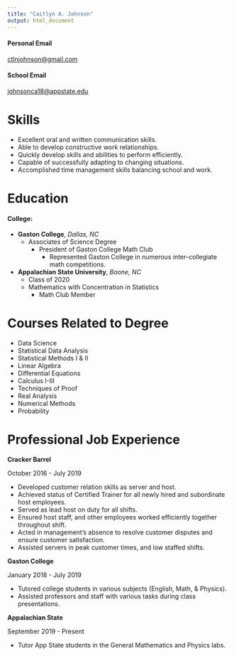 ```yaml
---
title: "Caitlyn A. Johnson"
output: html_document
---
```


#### Personal Email

[ctlnjohnson@gmail.com](https://mail.google.com/mail/u/0/)

#### School Email

[johnsonca18@appstate.edu](https://mail.google.com/mail/u/1/)


# Skills

* Excellent oral and written communication skills.
*	Able to develop constructive work relationships.
*	Quickly develop skills and abilities to perform efficiently.
*	Capable of successfully adapting to changing situations.
*	Accomplished time management skills balancing school and work.


# Education

#### College:

* **Gaston College**, *Dallas, NC*
    + Associates of Science Degree
        + President of Gaston College Math Club
            + Represented Gaston College in numerous inter-collegiate math competitions.
            
* **Appalachian State University**, *Boone, NC*
    + Class of 2020
    +	Mathematics with Concentration in Statistics 
        + Math Club Member
        
# Courses Related to Degree

* Data Science
* Statistical Data Analysis
* Statistical Methods I & II
* Linear Algebra
* Differential Equations
* Calculus I-III
* Techniques of Proof
* Real Analysis
* Numerical Methods
* Probability

# Professional Job Experience

**Cracker Barrel**

October 2016 - July 2019

*	Developed customer relation skills as server and host.
*	Achieved status of Certified Trainer for all newly hired and subordinate host employees.
*	Served as lead host on duty for all shifts.
*	Ensured host staff, and other employees worked efficiently together throughout shift.
*	Acted in management’s absence to resolve customer disputes and ensure customer satisfaction.
*	Assisted servers in peak customer times, and low staffed shifts.

**Gaston College**

January 2018 - July 2019

*	Tutored college students in various subjects (English, Math, & Physics).
*	Assisted professors and staff with various tasks during class presentations.  

**Appalachian State**

September 2019 - Present

* Tutor App State students in the General Mathematics and Physics labs.
